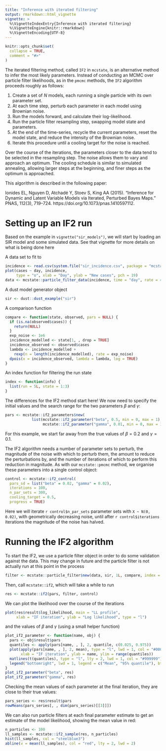 ```yaml
---
title: "Inference with iterated filtering"
output: rmarkdown::html_vignette
vignette: >
  %\VignetteIndexEntry{Inference with iterated filtering}
  %\VignetteEngine{knitr::rmarkdown}
  %\VignetteEncoding{UTF-8}
---
```


```r
knitr::opts_chunk$set(
  collapse = TRUE,
  comment = "#>"
)
```

The iterated filtering method, called `IF2` in `mcstate`, is an alternative method to infer the most likely parameters. Instead of conducting an MCMC over particle filter likelihoods, as in the `pmcmc` methods, the `IF2` algorithm proceeds roughly as follows:

1. Create a set of $N$ models, each running a single particle with its own parameter set.
2. At each time step, perturb each parameter in each model using Brownian noise.
3. Run the models forward, and calculate their log-likelihood.
4. Run the particle filter resampling step, swapping model state and parameters.
5. At the end of the time-series, recycle the current parameters, reset the model state, and reduce the intensity of the Brownian noise.
6. Iterate this procedure until a cooling target for the noise is reached.

Over the course of the iterations, the parameters closer to the data tend to be selected in the resampling step. The noise allows them to vary and approach an optimum. The cooling schedule is similar to simulated annealing, allowing larger steps at the beginning, and finer steps as the optimum is approached.

This algorithm is described in the following paper:

Ionides EL, Nguyen D, Atchadé Y, Stoev S, King AA (2015). "Inference for Dynamic and Latent Variable Models via Iterated, Perturbed Bayes Maps." PNAS, 112(3), 719–724. https://doi.org/10.1073/pnas.1410597112.

# Setting up an IF2 run

Based on the example in `vignette("sir_models")`, we will start by loading an SIR model and some simulated data.  See that vignette for more details on what is being done here

A data set to fit to

```r
incidence <- read.csv(system.file("sir_incidence.csv", package = "mcstate"))
plot(cases ~ day, incidence,
     type = "o", xlab = "Day", ylab = "New cases", pch = 19)
data <- mcstate::particle_filter_data(incidence, time = "day", rate = 4)
```

A dust model generator object

```r
sir <- dust::dust_example("sir")
```

A comparison function

```r
compare <- function(state, observed, pars = NULL) {
  if (is.na(observed$cases)) {
    return(NULL)
  }
  exp_noise <- 1e6
  incidence_modelled <- state[1, , drop = TRUE]
  incidence_observed <- observed$cases
  lambda <- incidence_modelled +
    rexp(n = length(incidence_modelled), rate = exp_noise)
  dpois(x = incidence_observed, lambda = lambda, log = TRUE)
}
```

An index function for filtering the run state

```r
index <- function(info) {
  list(run = 5L, state = 1:3)
}
```

The differences for the IF2 method start here!  We now need to specify the initial values and the search range for the two parameters $\beta$ and $\gamma$:

```r
pars <- mcstate::if2_parameters$new(
            list(mcstate::if2_parameter("beta", 0.5, min = 0, max = 1),
                 mcstate::if2_parameter("gamma", 0.01, min = 0, max = 1)))
```

For this example, we start far away from the true values of $\beta = 0.2$ and $\gamma = 0.1$.

The IF2 algorithm needs a number of parameter sets to perturb, the magnitude of the noise with which to perturb them, the amount to reduce the perturbations by, and the number of iterations of which to perform this reduction in magnitude. As with our `mcstate::pmcmc` method, we organise these parameters into a single control object:

```r
control <- mcstate::if2_control(
  pars_sd = list("beta" = 0.02, "gamma" = 0.02),
  iterations = 100,
  n_par_sets = 300,
  cooling_target = 0.5,
  progress = TRUE)
```

Here we will iterate `r control$n_par_sets` parameter sets with `X ~ N(0, 0.02)`, with geometrically decreasing noise, until after `r control$iterations` iterations the magnitude of the noise has halved.

# Running the IF2 algorithm

To start the IF2, we use a particle filter object in order to do some validation against the data. This may change in future and the particle filter is not actually run at this point in the process

```r
filter <- mcstate::particle_filter$new(data, sir, 1L, compare, index = index)
```

Then, call `mcstate::if2`, which will take a while to run

```r
res <- mcstate::if2(pars, filter, control)
```

We can plot the likelihood over the course of the iterations

```r
plot(res$result$log_likelihood, main = "LL profile",
     xlab = "IF iteration", ylab = "Log likelihood", type = "l")
```

and the values of $\beta$ and $\gamma$ (using a small helper function)

```r
plot_if2_parameter <- function(name, obj) {
  pars <- obj$result$pars
  quantiles <- apply(pars[name, , ], 2, quantile, c(0.025, 0.975))
  plot(apply(pars[name, , ], 2, mean), type = "l", lwd = 1, col = "#000000",
       xlab = "IF iteration", ylab = name, ylim = range(quantiles))
  matlines(t(quantiles), type = "l", lty = 2, lwd = 1, col = "#999999")
  legend("bottomright", lwd = 1, legend = c("Mean", "95% quantile"), bty = "n")
}
plot_if2_parameter("beta", res)
plot_if2_parameter("gamma", res)
```

Checking the mean values of each parameter at the final iteration, they are close to their true values:

```r
pars_series <- res$result$pars
rowMeans(pars_series[, , dim(pars_series)[[3]]])
```

We can also run particle filters at each final parameter estimate to get an estimate of the model likelihood, showing the mean value in red:

```r
n_particles <- 100
ll_samples <- mcstate::if2_sample(res, n_particles)
hist(ll_samples, col = "steelblue3")
abline(v = mean(ll_samples), col = "red", lty = 2, lwd = 2)
```
